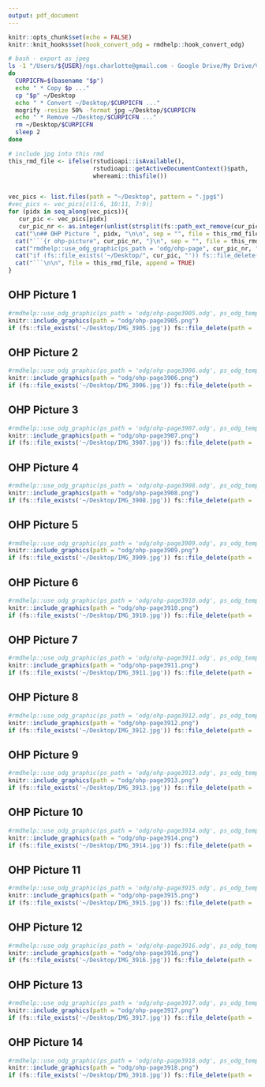 ```yaml
---
output: pdf_document
---
```


```r
knitr::opts_chunk$set(echo = FALSE)
knitr::knit_hooks$set(hook_convert_odg = rmdhelp::hook_convert_odg)
```

```bash
# bash - export as jpeg
ls -1 "/Users/${USER}/ngs.charlotte@gmail.com - Google Drive/My Drive/Vorlesung/LBG/FS2023/OHPL03"/* | while read p
do
  CURPICFN=$(basename "$p")
  echo " * Copy $p ..."
  cp "$p" ~/Desktop
  echo " * Convert ~/Desktop/$CURPICFN ..."
  mogrify -resize 50% -format jpg ~/Desktop/$CURPICFN
  echo " * Remove ~/Desktop/$CURPICFN ..."
  rm ~/Desktop/$CURPICFN
  sleep 2
done
```

```r
# include jpg into this rmd
this_rmd_file <- ifelse(rstudioapi::isAvailable(),
                        rstudioapi::getActiveDocumentContext()$path,
                        whereami::thisfile())


vec_pics <- list.files(path = "~/Desktop", pattern = ".jpg$")
#vec_pics <- vec_pics[c(1:6, 10:11, 7:9)]
for (pidx in seq_along(vec_pics)){
   cur_pic <- vec_pics[pidx]
   cur_pic_nr <- as.integer(unlist(strsplit(fs::path_ext_remove(cur_pic), "_"))[2])
  cat("\n## OHP Picture ", pidx, "\n\n", sep = "", file = this_rmd_file, append = TRUE)
  cat("```{r ohp-picture", cur_pic_nr, "}\n", sep = "", file = this_rmd_file, append = TRUE)
  cat("rmdhelp::use_odg_graphic(ps_path = 'odg/ohp-page", cur_pic_nr, ".odg', ps_odg_template = 'odg_draw_a4_portrait')\n", sep = "", file = this_rmd_file, append = TRUE)
  cat("if (fs::file_exists('~/Desktop/", cur_pic, "')) fs::file_delete(path = '~/Desktop/", cur_pic, "')\n", sep = "", file = this_rmd_file, append = TRUE)
  cat("```\n\n", file = this_rmd_file, append = TRUE)
}

```


## OHP Picture 1

```r
#rmdhelp::use_odg_graphic(ps_path = 'odg/ohp-page3905.odg', ps_odg_template = 'odg_draw_a4_portrait')
knitr::include_graphics(path = "odg/ohp-page3905.png")
if (fs::file_exists('~/Desktop/IMG_3905.jpg')) fs::file_delete(path = '~/Desktop/IMG_3905.jpg')
```


## OHP Picture 2

```r
#rmdhelp::use_odg_graphic(ps_path = 'odg/ohp-page3906.odg', ps_odg_template = 'odg_draw_a4_portrait')
knitr::include_graphics(path = "odg/ohp-page3906.png")
if (fs::file_exists('~/Desktop/IMG_3906.jpg')) fs::file_delete(path = '~/Desktop/IMG_3906.jpg')
```


## OHP Picture 3

```r
#rmdhelp::use_odg_graphic(ps_path = 'odg/ohp-page3907.odg', ps_odg_template = 'odg_draw_a4_portrait')
knitr::include_graphics(path = "odg/ohp-page3907.png")
if (fs::file_exists('~/Desktop/IMG_3907.jpg')) fs::file_delete(path = '~/Desktop/IMG_3907.jpg')
```


## OHP Picture 4

```r
#rmdhelp::use_odg_graphic(ps_path = 'odg/ohp-page3908.odg', ps_odg_template = 'odg_draw_a4_portrait')
knitr::include_graphics(path = "odg/ohp-page3908.png")
if (fs::file_exists('~/Desktop/IMG_3908.jpg')) fs::file_delete(path = '~/Desktop/IMG_3908.jpg')
```


## OHP Picture 5

```r
#rmdhelp::use_odg_graphic(ps_path = 'odg/ohp-page3909.odg', ps_odg_template = 'odg_draw_a4_portrait')
knitr::include_graphics(path = "odg/ohp-page3909.png")
if (fs::file_exists('~/Desktop/IMG_3909.jpg')) fs::file_delete(path = '~/Desktop/IMG_3909.jpg')
```


## OHP Picture 6

```r
#rmdhelp::use_odg_graphic(ps_path = 'odg/ohp-page3910.odg', ps_odg_template = 'odg_draw_a4_portrait')
knitr::include_graphics(path = "odg/ohp-page3910.png")
if (fs::file_exists('~/Desktop/IMG_3910.jpg')) fs::file_delete(path = '~/Desktop/IMG_3910.jpg')
```


## OHP Picture 7

```r
#rmdhelp::use_odg_graphic(ps_path = 'odg/ohp-page3911.odg', ps_odg_template = 'odg_draw_a4_portrait')
knitr::include_graphics(path = "odg/ohp-page3911.png")
if (fs::file_exists('~/Desktop/IMG_3911.jpg')) fs::file_delete(path = '~/Desktop/IMG_3911.jpg')
```


## OHP Picture 8

```r
#rmdhelp::use_odg_graphic(ps_path = 'odg/ohp-page3912.odg', ps_odg_template = 'odg_draw_a4_portrait')
knitr::include_graphics(path = "odg/ohp-page3912.png")
if (fs::file_exists('~/Desktop/IMG_3912.jpg')) fs::file_delete(path = '~/Desktop/IMG_3912.jpg')
```


## OHP Picture 9

```r
#rmdhelp::use_odg_graphic(ps_path = 'odg/ohp-page3913.odg', ps_odg_template = 'odg_draw_a4_portrait')
knitr::include_graphics(path = "odg/ohp-page3913.png")
if (fs::file_exists('~/Desktop/IMG_3913.jpg')) fs::file_delete(path = '~/Desktop/IMG_3913.jpg')
```


## OHP Picture 10

```r
#rmdhelp::use_odg_graphic(ps_path = 'odg/ohp-page3914.odg', ps_odg_template = 'odg_draw_a4_portrait')
knitr::include_graphics(path = "odg/ohp-page3914.png")
if (fs::file_exists('~/Desktop/IMG_3914.jpg')) fs::file_delete(path = '~/Desktop/IMG_3914.jpg')
```


## OHP Picture 11

```r
#rmdhelp::use_odg_graphic(ps_path = 'odg/ohp-page3915.odg', ps_odg_template = 'odg_draw_a4_portrait')
knitr::include_graphics(path = "odg/ohp-page3915.png")
if (fs::file_exists('~/Desktop/IMG_3915.jpg')) fs::file_delete(path = '~/Desktop/IMG_3915.jpg')
```


## OHP Picture 12

```r
#rmdhelp::use_odg_graphic(ps_path = 'odg/ohp-page3916.odg', ps_odg_template = 'odg_draw_a4_portrait')
knitr::include_graphics(path = "odg/ohp-page3916.png")
if (fs::file_exists('~/Desktop/IMG_3916.jpg')) fs::file_delete(path = '~/Desktop/IMG_3916.jpg')
```


## OHP Picture 13

```r
#rmdhelp::use_odg_graphic(ps_path = 'odg/ohp-page3917.odg', ps_odg_template = 'odg_draw_a4_portrait')
knitr::include_graphics(path = "odg/ohp-page3917.png")
if (fs::file_exists('~/Desktop/IMG_3917.jpg')) fs::file_delete(path = '~/Desktop/IMG_3917.jpg')
```


## OHP Picture 14

```r
#rmdhelp::use_odg_graphic(ps_path = 'odg/ohp-page3918.odg', ps_odg_template = 'odg_draw_a4_portrait')
knitr::include_graphics(path = "odg/ohp-page3918.png")
if (fs::file_exists('~/Desktop/IMG_3918.jpg')) fs::file_delete(path = '~/Desktop/IMG_3918.jpg')
```
              
